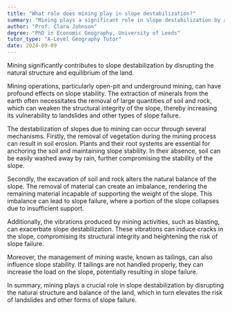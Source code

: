 ```yaml
---
title: "What role does mining play in slope destabilization?"
summary: "Mining plays a significant role in slope destabilization by altering the natural structure and balance of the land."
author: "Prof. Clara Johnson"
degree: "PhD in Economic Geography, University of Leeds"
tutor_type: "A-Level Geography Tutor"
date: 2024-09-09
---
```


Mining significantly contributes to slope destabilization by disrupting the natural structure and equilibrium of the land.

Mining operations, particularly open-pit and underground mining, can have profound effects on slope stability. The extraction of minerals from the earth often necessitates the removal of large quantities of soil and rock, which can weaken the structural integrity of the slope, thereby increasing its vulnerability to landslides and other types of slope failure.

The destabilization of slopes due to mining can occur through several mechanisms. Firstly, the removal of vegetation during the mining process can result in soil erosion. Plants and their root systems are essential for anchoring the soil and maintaining slope stability. In their absence, soil can be easily washed away by rain, further compromising the stability of the slope.

Secondly, the excavation of soil and rock alters the natural balance of the slope. The removal of material can create an imbalance, rendering the remaining material incapable of supporting the weight of the slope. This imbalance can lead to slope failure, where a portion of the slope collapses due to insufficient support.

Additionally, the vibrations produced by mining activities, such as blasting, can exacerbate slope destabilization. These vibrations can induce cracks in the slope, compromising its structural integrity and heightening the risk of slope failure.

Moreover, the management of mining waste, known as tailings, can also influence slope stability. If tailings are not handled properly, they can increase the load on the slope, potentially resulting in slope failure.

In summary, mining plays a crucial role in slope destabilization by disrupting the natural structure and balance of the land, which in turn elevates the risk of landslides and other forms of slope failure.
    